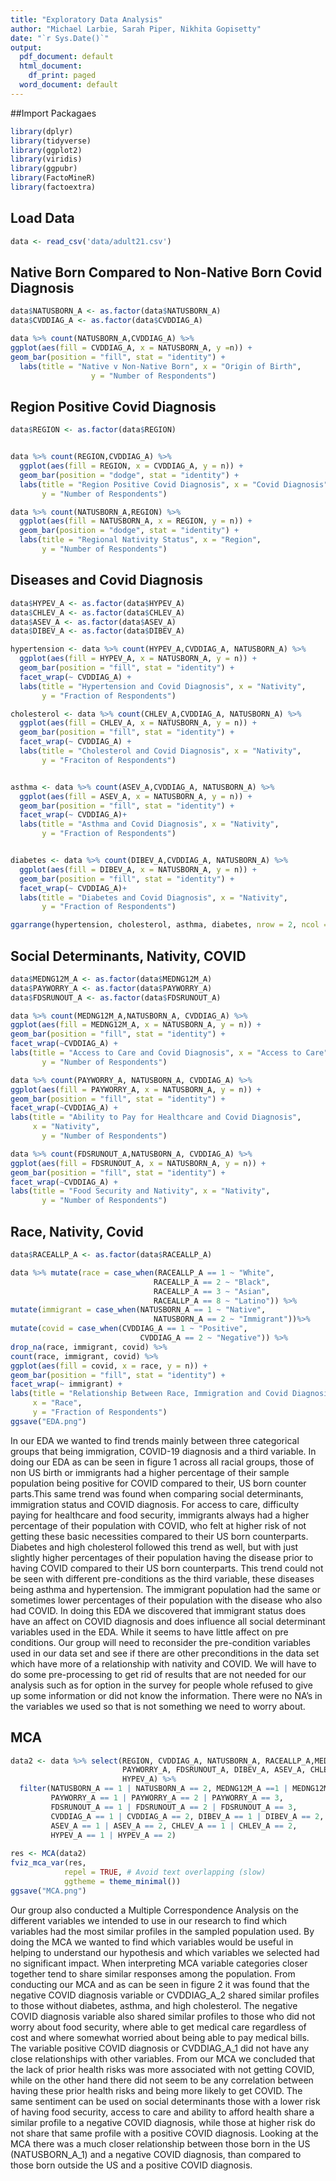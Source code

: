 ```yaml
---
title: "Exploratory Data Analysis"
author: "Michael Larbie, Sarah Piper, Nikhita Gopisetty"
date: "`r Sys.Date()`"
output:
  pdf_document: default
  html_document:
    df_print: paged
  word_document: default
---
```


##Import Packagaes
```r
library(dplyr)
library(tidyverse)
library(ggplot2)
library(viridis)
library(ggpubr)
library(FactoMineR)
library(factoextra)
```

## Load Data
```r
data <- read_csv('data/adult21.csv')
```

## Native Born Compared to Non-Native Born Covid Diagnosis
```r
data$NATUSBORN_A <- as.factor(data$NATUSBORN_A)
data$CVDDIAG_A <- as.factor(data$CVDDIAG_A)

data %>% count(NATUSBORN_A,CVDDIAG_A) %>%
ggplot(aes(fill = CVDDIAG_A, x = NATUSBORN_A, y =n)) +
geom_bar(position = "fill", stat = "identity") + 
  labs(title = "Native v Non-Native Born", x = "Origin of Birth",
                  y = "Number of Respondents")
```

## Region Positive Covid Diagnosis
```r
data$REGION <- as.factor(data$REGION)


data %>% count(REGION,CVDDIAG_A) %>% 
  ggplot(aes(fill = REGION, x = CVDDIAG_A, y = n)) +
  geom_bar(position = "dodge", stat = "identity") +
  labs(title = "Region Positive Covid Diagnosis", x = "Covid Diagnosis",
       y = "Number of Respondents")

data %>% count(NATUSBORN_A,REGION) %>% 
  ggplot(aes(fill = NATUSBORN_A, x = REGION, y = n)) +
  geom_bar(position = "dodge", stat = "identity") +
  labs(title = "Regional Nativity Status", x = "Region",
       y = "Number of Respondents")
```

## Diseases and Covid Diagnosis
```r
data$HYPEV_A <- as.factor(data$HYPEV_A)
data$CHLEV_A <- as.factor(data$CHLEV_A)
data$ASEV_A <- as.factor(data$ASEV_A)
data$DIBEV_A <- as.factor(data$DIBEV_A)

hypertension <- data %>% count(HYPEV_A,CVDDIAG_A, NATUSBORN_A) %>% 
  ggplot(aes(fill = HYPEV_A, x = NATUSBORN_A, y = n)) +
  geom_bar(position = "fill", stat = "identity") +
  facet_wrap(~ CVDDIAG_A) +
  labs(title = "Hypertension and Covid Diagnosis", x = "Nativity",
       y = "Fraction of Respondents")

cholesterol <- data %>% count(CHLEV_A,CVDDIAG_A, NATUSBORN_A) %>% 
  ggplot(aes(fill = CHLEV_A, x = NATUSBORN_A, y = n)) +
  geom_bar(position = "fill", stat = "identity") +
  facet_wrap(~ CVDDIAG_A) +
  labs(title = "Cholesterol and Covid Diagnosis", x = "Nativity",
       y = "Fraciton of Respondents")


asthma <- data %>% count(ASEV_A,CVDDIAG_A, NATUSBORN_A) %>% 
  ggplot(aes(fill = ASEV_A, x = NATUSBORN_A, y = n)) +
  geom_bar(position = "fill", stat = "identity") +
  facet_wrap(~ CVDDIAG_A)+
  labs(title = "Asthma and Covid Diagnosis", x = "Nativity",
       y = "Fraction of Respondents")


diabetes <- data %>% count(DIBEV_A,CVDDIAG_A, NATUSBORN_A) %>% 
  ggplot(aes(fill = DIBEV_A, x = NATUSBORN_A, y = n)) +
  geom_bar(position = "fill", stat = "identity") +
  facet_wrap(~ CVDDIAG_A)+
  labs(title = "Diabetes and Covid Diagnosis", x = "Nativity",
       y = "Fraction of Respondents")

ggarrange(hypertension, cholesterol, asthma, diabetes, nrow = 2, ncol = 2 )
```

## Social Determinants, Nativity, COVID
```r
data$MEDNG12M_A <- as.factor(data$MEDNG12M_A)
data$PAYWORRY_A <- as.factor(data$PAYWORRY_A)
data$FDSRUNOUT_A <- as.factor(data$FDSRUNOUT_A)

data %>% count(MEDNG12M_A,NATUSBORN_A, CVDDIAG_A) %>% 
ggplot(aes(fill = MEDNG12M_A, x = NATUSBORN_A, y = n)) +
geom_bar(position = "fill", stat = "identity") +
facet_wrap(~CVDDIAG_A) +
labs(title = "Access to Care and Covid Diagnosis", x = "Access to Care",
       y = "Number of Respondents")

data %>% count(PAYWORRY_A, NATUSBORN_A, CVDDIAG_A) %>% 
ggplot(aes(fill = PAYWORRY_A, x = NATUSBORN_A, y = n)) +
geom_bar(position = "fill", stat = "identity") +
facet_wrap(~CVDDIAG_A) +
labs(title = "Ability to Pay for Healthcare and Covid Diagnosis", 
     x = "Nativity",
       y = "Number of Respondents")

data %>% count(FDSRUNOUT_A,NATUSBORN_A, CVDDIAG_A) %>% 
ggplot(aes(fill = FDSRUNOUT_A, x = NATUSBORN_A, y = n)) +
geom_bar(position = "fill", stat = "identity") +
facet_wrap(~CVDDIAG_A) +
labs(title = "Food Security and Nativity", x = "Nativity",
       y = "Number of Respondents")
```

## Race, Nativity, Covid
```r
data$RACEALLP_A <- as.factor(data$RACEALLP_A)

data %>% mutate(race = case_when(RACEALLP_A == 1 ~ "White",
                                RACEALLP_A == 2 ~ "Black",
                                RACEALLP_A == 3 ~ "Asian",
                                RACEALLP_A == 8 ~ "Latino")) %>% 
mutate(immigrant = case_when(NATUSBORN_A == 1 ~ "Native",
                                NATUSBORN_A == 2 ~ "Immigrant"))%>%
mutate(covid = case_when(CVDDIAG_A == 1 ~ "Positive",
                             CVDDIAG_A == 2 ~ "Negative")) %>%
drop_na(race, immigrant, covid) %>%
count(race, immigrant, covid) %>%
ggplot(aes(fill = covid, x = race, y = n)) +
geom_bar(position = "fill", stat = "identity") +
facet_wrap(~ immigrant) +
labs(title = "Relationship Between Race, Immigration and Covid Diagnosis", 
     x = "Race",
     y = "Fraction of Respondents")
ggsave("EDA.png")
```
In our EDA we wanted to find trends mainly between three categorical groups that
being immigration, COVID-19 diagnosis and a third variable. In doing our EDA as 
can be seen in figure 1 across all racial groups, those of non US birth or 
immigrants had a higher percentage of their sample population being positive for
COVID compared to their, US born counter parts.This same trend was found when 
comparing social determinants, immigration status and COVID diagnosis. For 
access to care, difficulty paying for healthcare and food security, immigrants 
always had a higher percentage of their population with COVID, who felt at 
higher risk of not getting these basic necessities compared to their US born 
counterparts. Diabetes and high cholesterol followed this trend as well, but 
with just slightly higher percentages of their population having the disease
prior to having COVID compared to their US born counterparts.
This trend could not be seen with different pre-conditions as the 
third variable, these diseases being asthma and hypertension. The immigrant 
population had the same or sometimes lower percentages of their population with 
the disease who also had COVID. In doing this EDA we discovered that immigrant
status does have an affect on COVID diagnosis and does influence all social
determinant variables used in the EDA. While it seems to have little affect on 
pre conditions. Our group will need to reconsider the pre-condition variables 
used in our data set and see if there are other preconditions in the data set
which have more of a relationship with nativity and COVID. We will have to
do some pre-processing to get rid of results that are not needed for our 
analysis such as for option in the survey for people whole refused to give up 
some information or did not know the information. There were no NA's in the
variables we used so that is not something we need to worry about.

## MCA
```r
data2 <- data %>% select(REGION, CVDDIAG_A, NATUSBORN_A, RACEALLP_A,MEDNG12M_A,
                         PAYWORRY_A, FDSRUNOUT_A, DIBEV_A, ASEV_A, CHLEV_A,
                         HYPEV_A) %>% 
  filter(NATUSBORN_A == 1 | NATUSBORN_A == 2, MEDNG12M_A ==1 | MEDNG12M_A == 2,
         PAYWORRY_A == 1 | PAYWORRY_A == 2 | PAYWORRY_A == 3, 
         FDSRUNOUT_A == 1 | FDSRUNOUT_A == 2 | FDSRUNOUT_A == 3,
         CVDDIAG_A == 1 | CVDDIAG_A == 2, DIBEV_A == 1 | DIBEV_A == 2,
         ASEV_A == 1 | ASEV_A == 2, CHLEV_A == 1 | CHLEV_A == 2, 
         HYPEV_A == 1 | HYPEV_A == 2)
  
res <- MCA(data2)
fviz_mca_var(res, 
            repel = TRUE, # Avoid text overlapping (slow)
            ggtheme = theme_minimal()) 
ggsave("MCA.png")
```

Our group also conducted a Multiple Correspondence Analysis on the different 
variables we intended to use in our research to find which variables had the 
most similar profiles in the sampled population used. By doing the MCA we 
wanted to find which variables would be useful in helping to understand our 
hypothesis and which variables we selected had no significant impact. When 
interpreting MCA variable categories closer together tend to share similar 
responses among the population. From conducting our MCA and as can be seen in 
figure 2 it was found that the negative COVID diagnosis variable or CVDDIAG_A_2 
shared similar profiles to those without diabetes, asthma, and high cholesterol.
The negative COVID diagnosis variable also shared similar profiles to those 
who did not worry about food security, where able to get medical care
regardless of cost and where somewhat worried about being able to pay medical
bills. The variable positive COVID diagnosis or CVDDIAG_A_1 did not have any 
close relationships with other variables. From our MCA we concluded that the 
lack of prior health risks was more associated with not getting COVID, while on
the other hand there did not seem to be any correlation between having these 
prior health risks and being more likely to get COVID. The same sentiment can be
used on social determinants those with a lower risk of having food security,
access to care and ability to afford health share a similar profile to a 
negative COVID diagnosis, while those at higher risk do not share that same
profile with a positive COVID diagnosis. Looking at the MCA there was a much
closer relationship between those born in the US (NATUSBORN_A_1) and a negative
COVID diagnosis, than compared to those born outside the US and a positive 
COVID diagnosis.